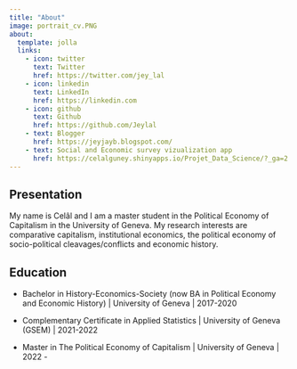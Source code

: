 ```yaml
---
title: "About"
image: portrait_cv.PNG
about:
  template: jolla
  links:
    - icon: twitter
      text: Twitter
      href: https://twitter.com/jey_lal
    - icon: linkedin
      text: LinkedIn
      href: https://linkedin.com
    - icon: github
      text: Github
      href: https://github.com/Jeylal
    - text: Blogger
      href: https://jeyjayb.blogspot.com/
    - text: Social and Economic survey vizualization app
      href: https://celalguney.shinyapps.io/Projet_Data_Science/?_ga=2.255792968.1974330428.1680436983-1453518093.1673880491 
---
```


## Presentation

My name is Celâl and I am a master student in the Political Economy of Capitalism in the University of Geneva. My research interests are comparative capitalism, institutional economics, the political economy of socio-political cleavages/conflicts and economic history. 

## Education

- Bachelor in History-Economics-Society (now BA in Political Economy and Economic History) | University of Geneva | 2017-2020

- Complementary Certificate in Applied Statistics | University of Geneva (GSEM) | 2021-2022

- Master in The Political Economy of Capitalism | University of Geneva | 2022 - 










